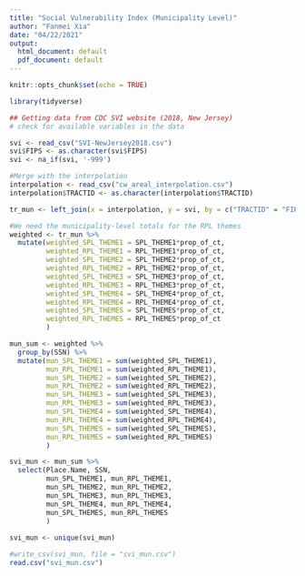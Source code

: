 ```yaml
---
title: "Social Vulnerability Index (Municipality Level)"
author: "Fanmei Xia"
date: "04/22/2021"
output:
  html_document: default
  pdf_document: default
---
```


```r
knitr::opts_chunk$set(echo = TRUE)

library(tidyverse)
```


```r
## Getting data from CDC SVI website (2018, New Jersey)
# check for available variables in the data

svi <- read_csv("SVI-NewJersey2018.csv")
svi$FIPS <- as.character(svi$FIPS)
svi <- na_if(svi, '-999') 
```

```r
#Merge with the interpolation 
interpolation <- read_csv("cw_areal_interpolation.csv")
interpolation$TRACTID <- as.character(interpolation$TRACTID)

tr_mun <- left_join(x = interpolation, y = svi, by = c("TRACTID" = "FIPS"))
```

```r
#We need the municipality-level totals for the RPL themes
weighted <- tr_mun %>%
  mutate(weighted_SPL_THEME1 = SPL_THEME1*prop_of_ct,
         weighted_RPL_THEME1 = RPL_THEME1*prop_of_ct,
         weighted_SPL_THEME2 = SPL_THEME2*prop_of_ct,
         weighted_RPL_THEME2 = RPL_THEME2*prop_of_ct,
         weighted_SPL_THEME3 = SPL_THEME3*prop_of_ct,
         weighted_RPL_THEME3 = RPL_THEME3*prop_of_ct,
         weighted_SPL_THEME4 = SPL_THEME4*prop_of_ct,
         weighted_RPL_THEME4 = RPL_THEME4*prop_of_ct,
         weighted_SPL_THEMES = SPL_THEMES*prop_of_ct,
         weighted_RPL_THEMES = RPL_THEMES*prop_of_ct
         )

mun_sum <- weighted %>%
  group_by(SSN) %>%
  mutate(mun_SPL_THEME1 = sum(weighted_SPL_THEME1), 
         mun_RPL_THEME1 = sum(weighted_RPL_THEME1),
         mun_SPL_THEME2 = sum(weighted_SPL_THEME2), 
         mun_RPL_THEME2 = sum(weighted_RPL_THEME2), 
         mun_SPL_THEME3 = sum(weighted_SPL_THEME3), 
         mun_RPL_THEME3 = sum(weighted_RPL_THEME3),
         mun_SPL_THEME4 = sum(weighted_SPL_THEME4), 
         mun_RPL_THEME4 = sum(weighted_RPL_THEME4),
         mun_SPL_THEMES = sum(weighted_SPL_THEMES),
         mun_RPL_THEMES = sum(weighted_RPL_THEMES)
         )

svi_mun <- mun_sum %>%
  select(Place.Name, SSN, 
         mun_SPL_THEME1, mun_RPL_THEME1,
         mun_SPL_THEME2, mun_RPL_THEME2,
         mun_SPL_THEME3, mun_RPL_THEME3,
         mun_SPL_THEME4, mun_RPL_THEME4,
         mun_SPL_THEMES, mun_RPL_THEMES
         )
  
svi_mun <- unique(svi_mun)
```

```r
#write_csv(svi_mun, file = "svi_mun.csv")
read.csv("svi_mun.csv")
```
